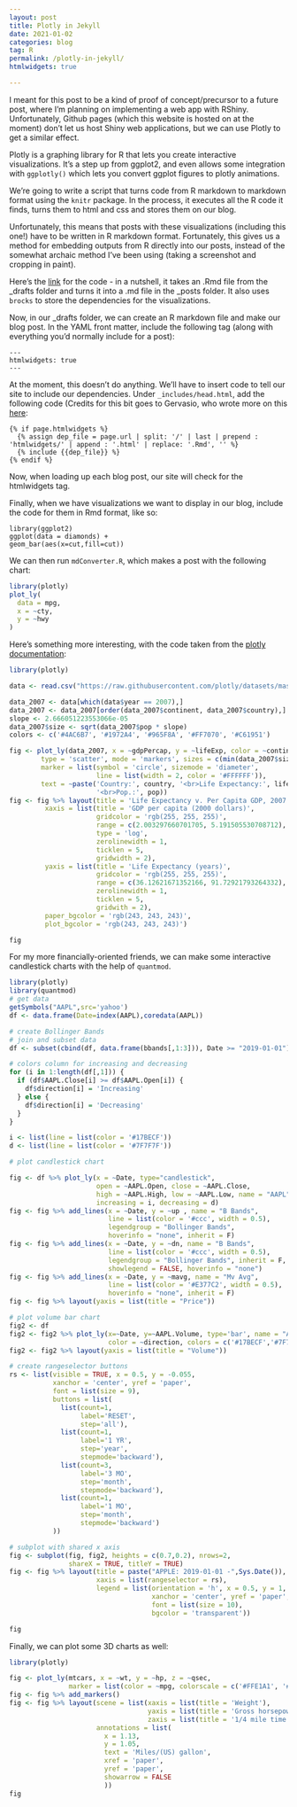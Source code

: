 ```yaml
---
layout: post
title: Plotly in Jekyll
date: 2021-01-02
categories: blog
tag: R
permalink: /plotly-in-jekyll/
htmlwidgets: true

---
```


I meant for this post to be a kind of proof of concept/precursor to a future post, where I'm planning on implementing a web app with RShiny. Unfortunately, Github pages (which this website is hosted on at the moment) don't let us host Shiny web applications, but we can use Plotly to get a similar effect.

Plotly is a graphing library for R that lets you create interactive visualizations. It's a step up from ggplot2, and even allows some integration with `ggplotly()` which lets you convert ggplot figures to plotly animations.

We're going to write a script that turns code from R markdown to markdown format using the `knitr` package. In the process, it executes all the R code it finds, turns them to html and css and stores them on our blog.

Unfortunately, this means that posts with these visualizations (including this one!) have to be written in R markdown format. Fortunately, this gives us a method for embedding outputs from R directly into our posts, instead of the somewhat archaic method I've been using (taking a screenshot and cropping in paint).

Here's the [link](https://github.com/ethan-cheong/randomWalks/blob/main/mdConverter/mdConverter.R) for the code - in a nutshell, it takes an .Rmd file from the _drafts folder and turns it into a .md file in the _posts folder. It also uses `brocks` to store the dependencies for the visualizations.

Now, in our _drafts folder, we can create an R markdown file and make our blog post. In the YAML front matter, include the following tag (along with everything you'd normally include for a post):

```
---
htmlwidgets: true
---
```

At the moment, this doesn't do anything. We'll have to insert code to tell our site to include our dependencies. Under `_includes/head.html`, add the following code (Credits for this bit goes to Gervasio, who wrote more on this [here](https://g3rv4.com/2017/08/htmlwidgets-jekyll-rstats):
```
{% if page.htmlwidgets %}
  {% assign dep_file = page.url | split: '/' | last | prepend : 'htmlwidgets/' | append : '.html' | replace: '.Rmd', '' %}
  {% include {{dep_file}} %}
{% endif %}
```
Now, when loading up each blog post, our site will check for the htmlwidgets tag.

Finally, when we have visualizations we want to display in our blog, include the code for them in Rmd format, like so:
```
library(ggplot2)
ggplot(data = diamonds) + 
geom_bar(aes(x=cut,fill=cut))
```

We can then run `mdConverter.R`, which makes a post with the following chart:
```r
library(plotly)
plot_ly(
  data = mpg,
  x = ~cty,
  y = ~hwy
)
```

Here's something more interesting, with the code taken from the [plotly documentation](https://plotly.com/r/bubble-charts/):
```r
library(plotly)

data <- read.csv("https://raw.githubusercontent.com/plotly/datasets/master/gapminderDataFiveYear.csv")

data_2007 <- data[which(data$year == 2007),]
data_2007 <- data_2007[order(data_2007$continent, data_2007$country),]
slope <- 2.666051223553066e-05
data_2007$size <- sqrt(data_2007$pop * slope)
colors <- c('#4AC6B7', '#1972A4', '#965F8A', '#FF7070', '#C61951')

fig <- plot_ly(data_2007, x = ~gdpPercap, y = ~lifeExp, color = ~continent, size = ~size, colors = colors,
        type = 'scatter', mode = 'markers', sizes = c(min(data_2007$size), max(data_2007$size)),
        marker = list(symbol = 'circle', sizemode = 'diameter',
                      line = list(width = 2, color = '#FFFFFF')),
        text = ~paste('Country:', country, '<br>Life Expectancy:', lifeExp, '<br>GDP:', gdpPercap,
                      '<br>Pop.:', pop))
fig <- fig %>% layout(title = 'Life Expectancy v. Per Capita GDP, 2007',
         xaxis = list(title = 'GDP per capita (2000 dollars)',
                      gridcolor = 'rgb(255, 255, 255)',
                      range = c(2.003297660701705, 5.191505530708712),
                      type = 'log',
                      zerolinewidth = 1,
                      ticklen = 5,
                      gridwidth = 2),
         yaxis = list(title = 'Life Expectancy (years)',
                      gridcolor = 'rgb(255, 255, 255)',
                      range = c(36.12621671352166, 91.72921793264332),
                      zerolinewidth = 1,
                      ticklen = 5,
                      gridwith = 2),
         paper_bgcolor = 'rgb(243, 243, 243)',
         plot_bgcolor = 'rgb(243, 243, 243)')

fig
```

For my more financially-oriented friends, we can make some interactive candlestick charts with the help of `quantmod`.

```r
library(plotly)
library(quantmod)
# get data
getSymbols("AAPL",src='yahoo')
df <- data.frame(Date=index(AAPL),coredata(AAPL))

# create Bollinger Bands
# join and subset data
df <- subset(cbind(df, data.frame(bbands[,1:3])), Date >= "2019-01-01")

# colors column for increasing and decreasing
for (i in 1:length(df[,1])) {
  if (df$AAPL.Close[i] >= df$AAPL.Open[i]) {
    df$direction[i] = 'Increasing'
  } else {
    df$direction[i] = 'Decreasing'
  }
}

i <- list(line = list(color = '#17BECF'))
d <- list(line = list(color = '#7F7F7F'))

# plot candlestick chart

fig <- df %>% plot_ly(x = ~Date, type="candlestick",
                      open = ~AAPL.Open, close = ~AAPL.Close,
                      high = ~AAPL.High, low = ~AAPL.Low, name = "AAPL",
                      increasing = i, decreasing = d) 
fig <- fig %>% add_lines(x = ~Date, y = ~up , name = "B Bands",
                         line = list(color = '#ccc', width = 0.5),
                         legendgroup = "Bollinger Bands",
                         hoverinfo = "none", inherit = F) 
fig <- fig %>% add_lines(x = ~Date, y = ~dn, name = "B Bands",
                         line = list(color = '#ccc', width = 0.5),
                         legendgroup = "Bollinger Bands", inherit = F,
                         showlegend = FALSE, hoverinfo = "none") 
fig <- fig %>% add_lines(x = ~Date, y = ~mavg, name = "Mv Avg",
                         line = list(color = '#E377C2', width = 0.5),
                         hoverinfo = "none", inherit = F) 
fig <- fig %>% layout(yaxis = list(title = "Price"))

# plot volume bar chart
fig2 <- df 
fig2 <- fig2 %>% plot_ly(x=~Date, y=~AAPL.Volume, type='bar', name = "AAPL Volume",
                         color = ~direction, colors = c('#17BECF','#7F7F7F')) 
fig2 <- fig2 %>% layout(yaxis = list(title = "Volume"))

# create rangeselector buttons
rs <- list(visible = TRUE, x = 0.5, y = -0.055,
           xanchor = 'center', yref = 'paper',
           font = list(size = 9),
           buttons = list(
             list(count=1,
                  label='RESET',
                  step='all'),
             list(count=1,
                  label='1 YR',
                  step='year',
                  stepmode='backward'),
             list(count=3,
                  label='3 MO',
                  step='month',
                  stepmode='backward'),
             list(count=1,
                  label='1 MO',
                  step='month',
                  stepmode='backward')
           ))

# subplot with shared x axis
fig <- subplot(fig, fig2, heights = c(0.7,0.2), nrows=2,
               shareX = TRUE, titleY = TRUE)
fig <- fig %>% layout(title = paste("APPLE: 2019-01-01 -",Sys.Date()),
                      xaxis = list(rangeselector = rs),
                      legend = list(orientation = 'h', x = 0.5, y = 1,
                                    xanchor = 'center', yref = 'paper',
                                    font = list(size = 10),
                                    bgcolor = 'transparent'))

fig
```

Finally, we can plot some 3D charts as well:
```r
library(plotly)

fig <- plot_ly(mtcars, x = ~wt, y = ~hp, z = ~qsec,
               marker = list(color = ~mpg, colorscale = c('#FFE1A1', '#683531'), showscale = TRUE))
fig <- fig %>% add_markers()
fig <- fig %>% layout(scene = list(xaxis = list(title = 'Weight'),
                                   yaxis = list(title = 'Gross horsepower'),
                                   zaxis = list(title = '1/4 mile time')),
                      annotations = list(
                        x = 1.13,
                        y = 1.05,
                        text = 'Miles/(US) gallon',
                        xref = 'paper',
                        yref = 'paper',
                        showarrow = FALSE
                        ))
fig
```
